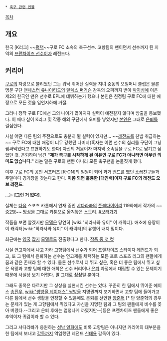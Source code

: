  * [[축구 관련 인물]]

[[목차]]
== 개요 ==
한국 [K리그] ~~[[평택시|평택]]~~구로 FC 소속의 축구선수. 고향팀의 팬이면서 선수까지 된 지역의 [[프랜차이즈 선수]]이자 레전드다.

== 커리어 ==
[[구로구|구로]]의 자랑으로 불리웠던 그는 워낙 뛰어난 실력을 지녀 중동의 오일머니 클럽은 물론 명문 구단 [[맨체스터 유나이티드]]의 [[알렉스 퍼거슨]] 감독의 오퍼까지 받아 [[박지성]]에 이은 제2의 한국인 맨유 선수로 EPL에 데뷔하는가 했으나 본인은 친정팀 구로 FC에 대한 애정으로 모든 것을 일언지하에 거절.

그러나 정작 구로 FC에선 그의 나이가 많아지자 실력이 예전같지 않다며 방출을 통보했다. 이 때다 싶어 K리그 및 각종 해외 구단에서 오퍼를 넣었지만 [[본인]]은 그대로 [[은퇴]]를 결심한다.

사실 어떤 다른 팀의 주전으로도 충분히 뛸 실력이 있지만... ~~[[레전드]]를 찬밥 취급하는~~ 구로 FC에 대한 애정이 너무 강했던 나머지(혹자는 이런 선수의 심리를 구단이 그냥 쌈싸먹었다고 표현하기도 한다) 자신의 처음이자 마지막 소속팀을 구로 FC로 남기고 싶었던 것. 은퇴하며 남긴 '''"제가 축구를 시작하게 된 이유인 구로 FC가 아니라면 아무런 의미도 없습니다."''' 라는 말은 구로의 팬뿐 아니라 모든 축구팬을 눈물짓게 했다.

이후 구로 FC의 공인 서포터즈 [K-ON]의 일원이 되어 과거 [[밴드]]를 했던 소꿉친구들과 주말마다 경기장을 찾는다고 한다. '''이쯤 되면 훌륭한 [대인배]이자 구로 FC의 레전드 오브 레전드'''.














...는 '''[그런 거 없다]'''.

실체는 [[다음]] 스포츠 카툰에서 연재 중인 [[샤다라빠]]의 [[풋볼다이어리]] 119화에서 작가의 ~~[[중2병]]~~ [[망상]]을 그대로 카툰으로 옮겨놓은 스토리. [http://sports.media.daum.net/cartoon/series/shappa/view.html?gid=5164&newsid=20100108213750741 #보러가기]

작품을 보면 알겠지만 [[모델]]은 당연히 [wiki:"히라사와 유이" 이 캐릭터]. 애초에 응땅이 이 캐릭터[wiki:"히라사와 유이" 이 캐릭터]의 유행어 내지 밈이다.

최근에는 [[영국]] [[잡지]] [[모델]]로도 진출했다고 한다. [http://www.goal.com/kr/news/1788/goalcom-%EC%9B%B9%ED%88%B0/2010/04/12/1874571/%EC%9B%B9%ED%88%B0-%ED%9B%88%ED%9B%88%ED%95%9C-%EC%9D%B4%EB%B2%88-%ED%99%94 작품 중 첫 컷]

사실 연고지에서 나고 자라 고향팀에서 선수가 되어 프랜차이즈 스타이자 레전드가 되고, 또 그 팀에서 은퇴하는 선수는 연고제를 채택하는 모든 프로 스포츠 리그의 팬들에게 꿈과 같은 존재라 할 수 있다. 물론 선수로서 더 뛰고 싶은, 혹은 더 좋은 팀에서 뛰고 싶은 욕망과 고향 팀에 대한 애착은 선수 커리어나 [[은퇴]] 과정에서 대립할 수 있는 문제이기 때문에 사실상 보기 어렵다. 말 그대로 '''[[상상]]'''일 뿐이다. 

그래도 종목은 다르지만 그 상상을 실현시킨 선수는 있다. 꾸준히 한 팀에서 뛰어준 에이스 [[송진우]], [[wiki:"쌍방울 레이더스" 쌍방울]] 지명권까지 포기하면서 고향 팀에 들어가고 다른 팀에서 선수 생활을 연장할 수 있음에도 은퇴를 선언한 [[양준혁]] [* 단 양준혁의 경우는 문제가 있는 게 고향팀에서 뛰겠다고 자신을 지명한 팀과 그 팀의 팬들에게 비수를 꽂아 버렸다.--그리고 은퇴 후에는 엄청나게 까였지만--]등은 프랜차이즈 팬들에게 좋은 추억이자 귀감이라 할 수 있다.

그리고 샤다라빠가 응원하는 [[성남 일화]]에도 비록 고향팀은 아니지만 커리어의 대부분을 한 팀에서 보내고 [[감독]]까지 역임했던 레전드 [[신태용]] 감독이 있다.
